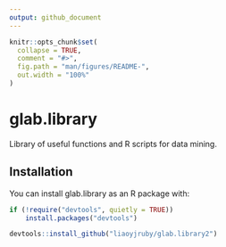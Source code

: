 ```yaml
---
output: github_document
---
```


<!-- README.md is generated from README.Rmd. Please edit that file -->

```r
knitr::opts_chunk$set(
  collapse = TRUE,
  comment = "#>",
  fig.path = "man/figures/README-",
  out.width = "100%"
)
```

# glab.library

<!-- badges: start -->
<!-- badges: end -->

Library of useful functions and R scripts for data mining.

## Installation

You can install glab.library as an R package with:

``` r
if (!require("devtools", quietly = TRUE))
    install.packages("devtools")

devtools::install_github("liaoyjruby/glab.library2")
```
